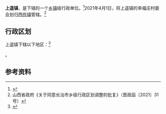 {{中国乡级行政区|14/04/26/102/000}}

'''上遥镇'''，是{{PRC admin/fullname|14/04/26/102/000|3}}下辖的一个[[乡镇|乡镇]]级行政单位。<ref>{{PRC admin/ref sgc|{{PRC admin/parent|14/04/26/102/000}}}}</ref>2021年4月1日，将上遥镇的幸福庄村委会划归[[西仵镇|西仵镇]]管辖。<ref>山西省政府《关于同意长治市乡级行政区划调整的批复》（晋政函〔2021〕31号）</ref>

== 行政区划 ==

上遥镇下辖以下地区：<ref>{{PRC admin/ref sgc|14/04/26/102/000}}</ref>

{{PRC admin/children|14/04/26/102/000}}。

== 参考资料 ==

{{reflist}}

{{PRC admin/navcat|14/04/26/102/000}}